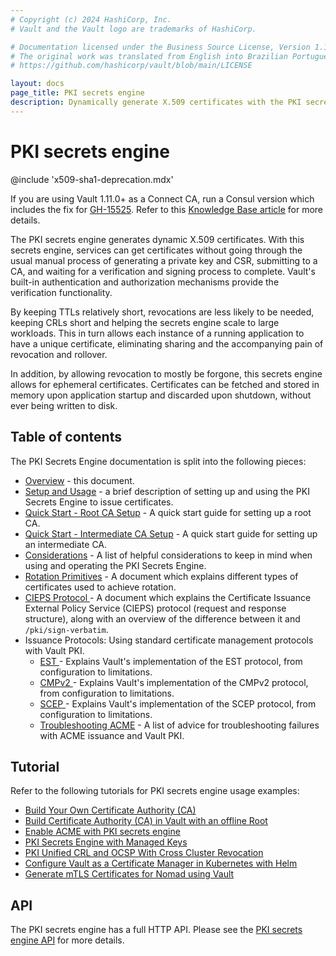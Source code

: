 ```yaml
---
# Copyright (c) 2024 HashiCorp, Inc.
# Vault and the Vault logo are trademarks of HashiCorp.

# Documentation licensed under the Business Source License, Version 1.1.
# The original work was translated from English into Brazilian Portuguese.
# https://github.com/hashicorp/vault/blob/main/LICENSE

layout: docs
page_title: PKI secrets engine
description: Dynamically generate X.509 certificates with the PKI secrets engine plugin.
---
```


# PKI secrets engine

@include 'x509-sha1-deprecation.mdx'

<Note title="Vault as Consul CA provider">

If you are using Vault 1.11.0+ as a Connect CA, run a Consul version which
includes the fix for [GH-15525](https://github.com/hashicorp/consul/pull/15525).
Refer to this [Knowledge Base
article](https://support.hashicorp.com/hc/en-us/articles/11308460105491) for
more details.

</Note>

The PKI secrets engine generates dynamic X.509 certificates. With this secrets
engine, services can get certificates without going through the usual manual
process of generating a private key and CSR, submitting to a CA, and waiting for
a verification and signing process to complete. Vault's built-in authentication
and authorization mechanisms provide the verification functionality.

By keeping TTLs relatively short, revocations are less likely to be needed,
keeping CRLs short and helping the secrets engine scale to large workloads. This
in turn allows each instance of a running application to have a unique
certificate, eliminating sharing and the accompanying pain of revocation and
rollover.

In addition, by allowing revocation to mostly be forgone, this secrets engine
allows for ephemeral certificates. Certificates can be fetched and stored in
memory upon application startup and discarded upon shutdown, without ever being
written to disk.

## Table of contents

The PKI Secrets Engine documentation is split into the following pieces:

 - [Overview](/vault/docs/secrets/pki) - this document.
 - [Setup and Usage](/vault/docs/secrets/pki/setup) - a brief description of setting
   up and using the PKI Secrets Engine to issue certificates.
 - [Quick Start - Root CA Setup](/vault/docs/secrets/pki/quick-start-root-ca) - A
   quick start guide for setting up a root CA.
 - [Quick Start - Intermediate CA Setup](/vault/docs/secrets/pki/quick-start-intermediate-ca) - A
   quick start guide for setting up an intermediate CA.
 - [Considerations](/vault/docs/secrets/pki/considerations) - A list of helpful
   considerations to keep in mind when using and operating the PKI Secrets
   Engine.
 - [Rotation Primitives](/vault/docs/secrets/pki/rotation-primitives) - A document
   which explains different types of certificates used to achieve rotation.
 - [CIEPS Protocol <EnterpriseAlert inline="true" />](/vault/docs/secrets/pki/cieps) - A
   document which explains the Certificate Issuance External Policy Service (CIEPS)
   protocol (request and response structure), along with an overview of the difference
   between it and `/pki/sign-verbatim`.
 - Issuance Protocols: Using standard certificate management protocols with Vault PKI.
   - [EST <EnterpriseAlert inline="true" />](/vault/docs/secrets/pki/est) -
     Explains Vault's implementation of the EST protocol, from configuration
     to limitations.
   - [CMPv2 <EnterpriseAlert inline="true" />](/vault/docs/secrets/pki/cmpv2) -
     Explains Vault's implementation of the CMPv2 protocol, from configuration
     to limitations.
   - [SCEP <EnterpriseAlert inline="true" />](/vault/docs/secrets/pki/scep) -
     Explains Vault's implementation of the SCEP protocol, from configuration
     to limitations.
   - [Troubleshooting ACME](/vault/docs/secrets/pki/troubleshooting-acme) - A list of
     advice for troubleshooting failures with ACME issuance and Vault PKI.



## Tutorial

Refer to the following tutorials for PKI secrets engine usage examples:

- [Build Your Own Certificate Authority (CA)](/vault/tutorials/secrets-management/pki-engine)
- [Build Certificate Authority (CA) in Vault with an offline Root](/vault/tutorials/secrets-management/pki-engine-external-ca)
- [Enable ACME with PKI secrets engine](/vault/tutorials/secrets-management/pki-acme-caddy)
- [PKI Secrets Engine with Managed Keys](/vault/tutorials/enterprise/managed-key-pki)
- [PKI Unified CRL and OCSP With Cross Cluster
  Revocation](/vault/tutorials/secrets-management/pki-unified-crl-ocsp-cross-cluster)
- [Configure Vault as a Certificate Manager in Kubernetes with
  Helm](/vault/tutorials/kubernetes/kubernetes-cert-manager)
- [Generate mTLS Certificates for Nomad using
  Vault](/vault/tutorials/secrets-management/vault-pki-nomad)


## API

The PKI secrets engine has a full HTTP API. Please see the
[PKI secrets engine API](/vault/api-docs/secret/pki) for more
details.
